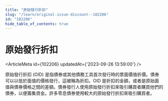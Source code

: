 ```yaml
---
title: "原始發行折扣"
slug: "/learn/original-issue-discount--102206"
id: "102206"
hide_table_of_contents: true
---
```



# 原始發行折扣

<ArticleMeta id={102206} updatedAt={'2023-09-26 13:59:00'} />
<div className='border-solid border-b border-t-0 my-4 border-[var(--ifm-color-gray-300)]' />

原始發行折扣 (OID) 是指債券或其他債務工具首次發行時的票面價值折價。債券可以以低於面值的價格發行，這被稱為折扣。OID 是折扣的金額，或者是原始面值與債券價格之間的差額。債券發行人使用原始發行折扣來吸引購買者購買他們的債券，以便籌集資金。許多零息債券使用較大的原始發行折扣來吸引購買者。
